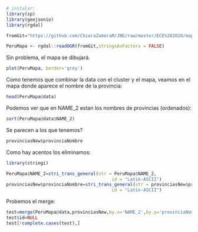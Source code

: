 ```r
# instalar:
library(sp)
library(geojsonio)
library(rgdal)

fromGit="https://github.com/ChiaraZamoraM/JNE/raw/master/ECE%202020/mapa/mergedECE2020.json" # link desde github

PeruMapa <- rgdal::readOGR(fromGit,stringsAsFactors = FALSE)

```



Sin problema, el mapa se dibujará.
```r
plot(PeruMapa, border='grey')
```

Como tenemos que combinar la data con el cluster y el mapa, veamos en el mapa donde aparece el nombre de la provincia:

```r
head(PeruMapa@data)
```


Podemos ver que en NAME_2 estan los nombres de provincias (ordenados):
```r
sort(PeruMapa@data$NAME_2)
```

Se parecen a los que tenemos?
```r
provinciasNew$provinciaNombre
```

Como hay acentos los eliminamos:

```r
library(stringi)

PeruMapa$NAME_2=stri_trans_general(str = PeruMapa$NAME_2, 
                                        id = "Latin-ASCII")
provinciasNew$provinciaNombre=stri_trans_general(str = provinciasNew$provinciaNombre, 
                                        id = "Latin-ASCII")

```


Probemos el merge:

```r
test=merge(PeruMapa@data,provinciasNew,by.x='NAME_2',by.y='provinciaNombre',all.x=T,all.y=T)
test$id=NULL
test[!complete.cases(test),]
```